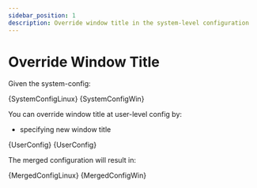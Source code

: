 ```yaml
---
sidebar_position: 1
description: Override window title in the system-level configuration
---
```


# Override Window Title

Given the system-config:

<Tabs groupId="operating-systems">
    <TabItem value="linux" label="Linux">
        <CodeBlock language="yaml" title="/etc/launchee/launchee.yml">{SystemConfigLinux}</CodeBlock>
    </TabItem>
    <TabItem value="win" label="Windows">
        <CodeBlock language="yaml" title="C:\ProgramData\launchee\launchee.yml">{SystemConfigWin}</CodeBlock>
    </TabItem>
</Tabs>

You can override window title at user-level config by:

- specifying new window title

<Tabs groupId="operating-systems">
    <TabItem value="linux" label="Linux">
        <CodeBlock language="yaml" title="~/.config/launchee/launchee.yml">{UserConfig}</CodeBlock>
    </TabItem>
    <TabItem value="win" label="Windows">
        <CodeBlock language="yaml" title="C:\Users\user\launchee\launchee.yml">{UserConfig}</CodeBlock>
    </TabItem>
</Tabs>

The merged configuration will result in:

<Tabs groupId="operating-systems">
    <TabItem value="linux" label="Linux">
        <CodeBlock language="yaml">{MergedConfigLinux}</CodeBlock>
    </TabItem>
    <TabItem value="win" label="Windows">
        <CodeBlock language="yaml">{MergedConfigWin}</CodeBlock>
    </TabItem>
</Tabs>

